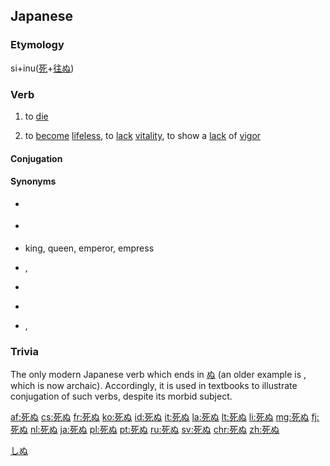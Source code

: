 ==Japanese==
{{ja-kanjitab|し|sort=しぬ|yomi=kun}}

===Etymology===
si+inu([[死]]+[[往ぬ]])

===Verb===
{{ja-verb|type=1|tr=intrans|しぬ}}

# to [[die]]
#: {{ja-usex|'''死にたい'''ほど苦しい|'''しにたい''' ほど くるし.い|so excruciating one '''wishes to die'''}}
# to [[become]] [[lifeless]], to [[lack]] [[vitality]], to show a [[lack]] of [[vigor]]
#: {{ja-usex|目が'''死んだ'''ような人|め が '''しんだ''' よう な ひと|a person with lifeless eyes (''lit.'' a person with eyes that appear to have '''died''')}}

====Conjugation====
{{ja-go-nu|死|し|shi}}

====Synonyms====
* {{ja-r|linkto=死|死する|しする}} {{qualifier|honorific}}
* {{ja-r|亡くなる|なく なる}} {{qualifier|polite}}
* {{ja-r|linkto=崩御|崩御する|ほうぎょ する}} {{qualifier|most honorific}} king, queen, emperor, empress
* {{ja-r|身罷る|みまかる}} {{qualifier|classic}}, {{qualifier|more honorific}}
* {{ja-r|去ぬ|いぬ}} {{qualifier|classic}}
* {{ja-r|くたばる}} {{qualifier|vulgar}}
* {{ja-r|タヒる}} {{qualifier|slang}}, {{qualifier|net jargon}}

===Trivia===
The only modern Japanese verb which ends in [[ぬ]] (an older example is {{m|ja|去ぬ||to go, to leave|tr=いぬ, inu}}, which is now archaic). Accordingly, it is used in textbooks to illustrate conjugation of such verbs, despite its morbid subject.

[[Category:Japanese basic words|しぬ]]

[[af:死ぬ]]
[[cs:死ぬ]]
[[fr:死ぬ]]
[[ko:死ぬ]]
[[id:死ぬ]]
[[it:死ぬ]]
[[la:死ぬ]]
[[lt:死ぬ]]
[[li:死ぬ]]
[[mg:死ぬ]]
[[fj:死ぬ]]
[[nl:死ぬ]]
[[ja:死ぬ]]
[[pl:死ぬ]]
[[pt:死ぬ]]
[[ru:死ぬ]]
[[sv:死ぬ]]
[[chr:死ぬ]]
[[zh:死ぬ]]
